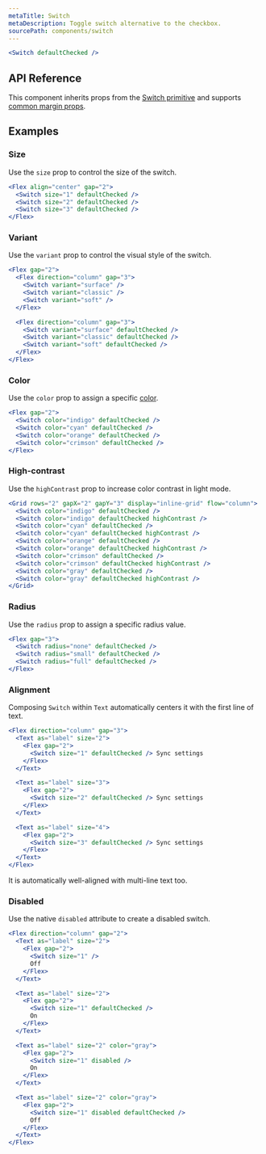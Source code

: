 ```yaml
---
metaTitle: Switch
metaDescription: Toggle switch alternative to the checkbox.
sourcePath: components/switch
---
```


```jsx live=true
<Switch defaultChecked />
```

## API Reference

This component inherits props from the [Switch primitive](/primitives/docs/components/switch) and supports [common margin props](/themes/docs/overview/layout#margin-props).

<ThemesPropsTable defs="switchPropDefs" />

## Examples

### Size

Use the `size` prop to control the size of the switch.

```jsx live=true
<Flex align="center" gap="2">
  <Switch size="1" defaultChecked />
  <Switch size="2" defaultChecked />
  <Switch size="3" defaultChecked />
</Flex>
```

### Variant

Use the `variant` prop to control the visual style of the switch.

```jsx live=true scroll=true
<Flex gap="2">
  <Flex direction="column" gap="3">
    <Switch variant="surface" />
    <Switch variant="classic" />
    <Switch variant="soft" />
  </Flex>

  <Flex direction="column" gap="3">
    <Switch variant="surface" defaultChecked />
    <Switch variant="classic" defaultChecked />
    <Switch variant="soft" defaultChecked />
  </Flex>
</Flex>
```

### Color

Use the `color` prop to assign a specific [color](/themes/docs/theme/color).

```jsx live=true
<Flex gap="2">
  <Switch color="indigo" defaultChecked />
  <Switch color="cyan" defaultChecked />
  <Switch color="orange" defaultChecked />
  <Switch color="crimson" defaultChecked />
</Flex>
```

### High-contrast

Use the `highContrast` prop to increase color contrast in light mode.

```jsx live=true
<Grid rows="2" gapX="2" gapY="3" display="inline-grid" flow="column">
  <Switch color="indigo" defaultChecked />
  <Switch color="indigo" defaultChecked highContrast />
  <Switch color="cyan" defaultChecked />
  <Switch color="cyan" defaultChecked highContrast />
  <Switch color="orange" defaultChecked />
  <Switch color="orange" defaultChecked highContrast />
  <Switch color="crimson" defaultChecked />
  <Switch color="crimson" defaultChecked highContrast />
  <Switch color="gray" defaultChecked />
  <Switch color="gray" defaultChecked highContrast />
</Grid>
```

### Radius

Use the `radius` prop to assign a specific radius value.

```jsx live=true
<Flex gap="3">
  <Switch radius="none" defaultChecked />
  <Switch radius="small" defaultChecked />
  <Switch radius="full" defaultChecked />
</Flex>
```

### Alignment

Composing `Switch` within `Text` automatically centers it with the first line of text.

```jsx live="true"
<Flex direction="column" gap="3">
  <Text as="label" size="2">
    <Flex gap="2">
      <Switch size="1" defaultChecked /> Sync settings
    </Flex>
  </Text>

  <Text as="label" size="3">
    <Flex gap="2">
      <Switch size="2" defaultChecked /> Sync settings
    </Flex>
  </Text>

  <Text as="label" size="4">
    <Flex gap="2">
      <Switch size="3" defaultChecked /> Sync settings
    </Flex>
  </Text>
</Flex>
```

It is automatically well-aligned with multi-line text too.

### Disabled

Use the native `disabled` attribute to create a disabled switch.

```jsx live="true"
<Flex direction="column" gap="2">
  <Text as="label" size="2">
    <Flex gap="2">
      <Switch size="1" />
      Off
    </Flex>
  </Text>

  <Text as="label" size="2">
    <Flex gap="2">
      <Switch size="1" defaultChecked />
      On
    </Flex>
  </Text>

  <Text as="label" size="2" color="gray">
    <Flex gap="2">
      <Switch size="1" disabled />
      On
    </Flex>
  </Text>

  <Text as="label" size="2" color="gray">
    <Flex gap="2">
      <Switch size="1" disabled defaultChecked />
      Off
    </Flex>
  </Text>
</Flex>
```
